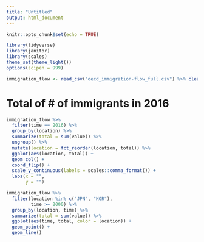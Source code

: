 ```yaml
---
title: "Untitled"
output: html_document
---
```


```r
knitr::opts_chunk$set(echo = TRUE)
```

```r
library(tidyverse)
library(janitor)
library(scales)
theme_set(theme_light())
options(scipen = 999)

immigration_flow <- read_csv("oecd_immigration-flow_full.csv") %>% clean_names()
```

# Total of # of immigrants in 2016
```r
immigration_flow %>% 
  filter(time == 2016) %>%
  group_by(location) %>% 
  summarize(total = sum(value)) %>%
  ungroup() %>% 
  mutate(location = fct_reorder(location, total)) %>% 
  ggplot(aes(location, total)) +
  geom_col() +
  coord_flip() +
  scale_y_continuous(labels = scales::comma_format()) +
  labs(x = "", 
       y = "")

```

```r
immigration_flow %>% 
  filter(location %in% c("JPN", "KOR"), 
         time >= 2000) %>% 
  group_by(location, time) %>% 
  summarize(total = sum(value)) %>% 
  ggplot(aes(time, total, color = location)) +
  geom_point() +
  geom_line()
```


